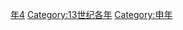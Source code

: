 {{Catnav|頁面分類|历史|歷史時代|年|13世纪各年}}
{{Commons category|1284}}

[[Category:1280年代|年4]]
[[Category:13世纪各年|Category:13世纪各年]]
[[Category:申年|Category:申年]]